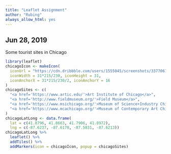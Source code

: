 ```yaml
---
title: "Leaflet Assignment"
author: "Rubing"
always_allow_html: yes
---
```



## Jun 28, 2019

Some tourist sites in Chicago

```r
library(leaflet)
chicagoIcon <- makeIcon(
  iconUrl = "https://cdn.dribbble.com/users/1555045/screenshots/3377067/chicagodribble.png",
  iconWidth = 31*215/230, iconHeight = 31,
  iconAnchorX = 31*215/230/2, iconAnchorY = 16
)
chicagoSites <- c(
  "<a href='https://www.artic.edu/'>Art Institute of Chicago</a>",
  "<a href='http://www.fieldmuseum.org/'>Field Museum</a>",
  "<a href='https://www.msichicago.org/'>Museum of Science+Industry Chicago</a>",
  "<a href='https://www.mcachicago.org/'>Museum of Contemporary Art Chicago</a>"
)
chicagoLatLong <- data.frame(
  lat = c(41.8796, 41.8663, 41.7906, 41.8972),
  lng = c(-87.6237, -87.6170, -87.5831, -87.6213))
chicagoLatLong %>%
  leaflet() %>%
  addTiles() %>%
  addMarkers(icon = chicagoIcon, popup = chicagoSites)
```




